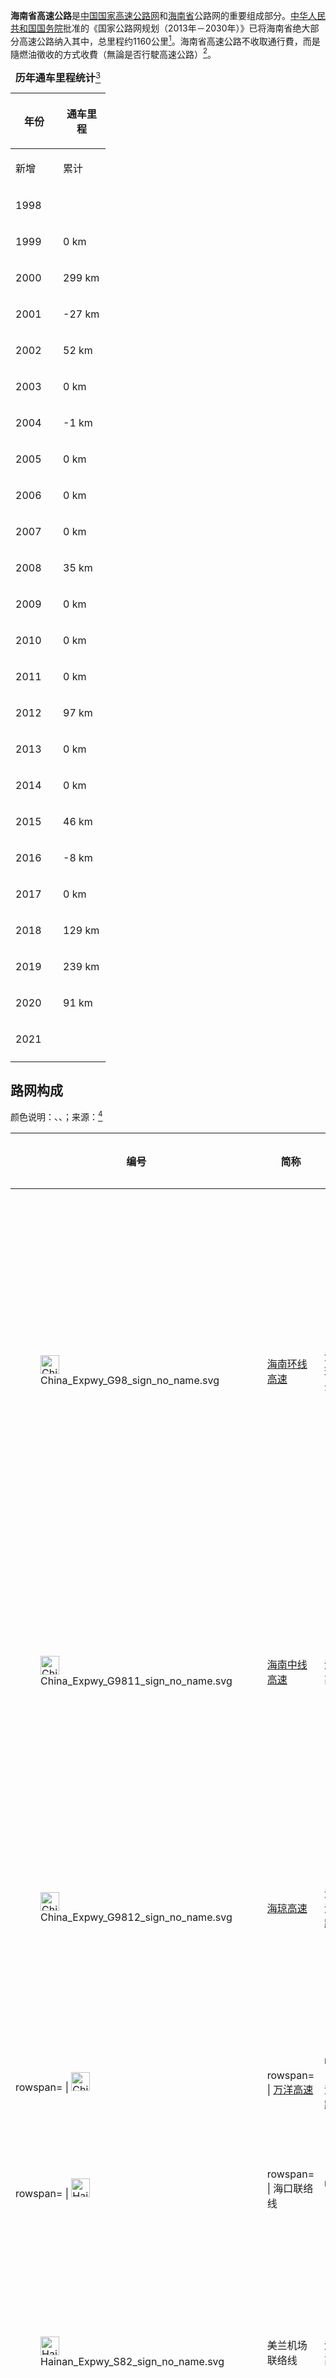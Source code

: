 '''海南省高速公路'''是[[中国国家高速公路网|中国国家高速公路网]]和[[海南省|海南省]]公路网的重要组成部分。[[中华人民共和国国务院|中华人民共和国国务院]]批准的《国家公路网规划（2013年－2030年）》已将海南省绝大部分高速公路纳入其中，总里程约1160公里<ref>{{cite web|url=http://www.hinews.cn/news/system/2013/06/26/015801882.shtml|title=海南高速公路列入国家高速公路网规划|author=李晓梅|date=2013年6月26日|publisher=南海网|access-date=2015年4月22日|archive-date=2019年8月16日|archive-url=https://web.archive.org/web/20190816180011/http://www.hinews.cn/news/system/2013/06/26/015801882.shtml|dead-url=no}}</ref>。海南省高速公路不收取通行費，而是隨燃油徵收的方式收費（無論是否行駛高速公路）<ref>{{Cite web |url=http://news.mydrivers.com/1/448/448963.htm |title=高速公路ETC实现全国联网！海南西藏例外 |access-date=2015-11-25 |archive-date=2019-06-09 |archive-url=https://web.archive.org/web/20190609212925/http://news.mydrivers.com/1/448/448963.htm |dead-url=no }}</ref>。
{| class="wikitable" style="text-align: right;"
|+'''历年通车里程统计'''<ref>{{cite web |title=中国统计年鉴 |url=http://www.stats.gov.cn/tjsj/ndsj/ |publisher=国家统计局 |accessdate=2022-03-07}}</ref>
! width="40" rowspan="2" | 年份
! colspan="4" | 通车里程
|-
! width="60" | 新增
! width="60" | 累计
! width="60" | 全国排名
! width="60" | 增长率
|-
| 1998 ||   || 302 km || 12 || 
|-
| 1999 || 0 km || 302 km || 16 || 0.00%
|-
| 2000 || 299 km || 601 km || 9 || 99.01%
|-
| 2001 || -27 km || 574 km || 14 || -4.49%
|-
| 2002 || 52 km || 626 km || 16 || 9.06%
|-
| 2003 || 0 km || 626 km || 18 || 0.00%
|-
| 2004 || -1 km || 625 km || 21 || -0.16%
|-
| 2005 || 0 km || 625 km || 23 || 0.00%
|-
| 2006 || 0 km || 625 km || 25 || 0.00%
|-
| 2007 || 0 km || 625 km || 27 || 0.00%
|-
| 2008 || 35 km || 660 km || 27 || 5.60%
|-
| 2009 || 0 km || 660 km || 29 || 0.00%
|-
| 2010 || 0 km || 660 km || 29 || 0.00%
|-
| 2011 || 0 km || 660 km || 30 || 0.00%
|-
| 2012 || 97 km || 757 km || 30 || 14.70%
|-
| 2013 || 0 km || 757 km || 30 || 0.00%
|-
| 2014 || 0 km || 757 km || 30 || 0.00%
|-
| 2015 || 46 km || 803 km || 30 || 6.08%
|-
| 2016 || -8 km || 795 km || 30 || -1.00%
|-
| 2017 || 0 km || 795 km || 30 || 0.00%
|-
| 2018 || 129 km || 924 km || 29 || 16.23%
|-
| 2019 || 239 km || 1163 km || 29 || 25.87%
|-
| 2020 || 91 km || 1254 km || 28 || 7.82%
|-
| 2021 ||  ||  || || %
|-
|}

==路网构成==
颜色说明：{{colorbox|#CCFFCC|<small>已通车</small>}}、{{colorbox|#FFFF99|<small>建设中</small>}}、{{colorbox|#FFCCCC|<small>规划中</small>}}；来源：<ref>{{cite web|url=http://www.higlj.com/images/map02.jpg|title=海南省干线公路图|date=2013年5月|publisher=海南省公路管理局|deadurl=yes|archiveurl=https://web.archive.org/web/20150215080358/http://www.higlj.com/images/map02.jpg|archivedate=2015-02-15}}</ref>

{| class="wikitable" style="font-size:"
|-
! 编号
! 简称
! 全称
! 走向
! 组成路段
! 起终点
! 里程
! 状态
! 备注
|-
! rowspan=4 | [[File:China_Expwy_G98_sign_no_name.svg|x30px]]
! rowspan=4 | [[海南环线高速|海南环线高速]]
! rowspan=4 | 海南地区环线高速公路
| rowspan=4 align="center" | 地区环线
| style="background-color: #CCFFCC" | [[海口绕城高速公路|海口绕城高速]]（西段）
| 白蓮立交－龍橋立交
| align=right | 24.814 km
| 通车
| 
|-
| style="background-color: #CCFFCC" | [[海南西线高速公路|海南西线高速]]
| 三亞－海口
| align=right | 321.691 km
| 通车
| 
|-
| style="background-color: #CCFFCC" | [[三亚绕城高速公路|三亚绕城高速]]
| 迎賓立交－海角立交
| align=right | 30.459 km
| 通车
| 
|-
| style="background-color: #CCFFCC" | [[海南东线高速公路|海南东线高速]]（南段）
| 海口－三亞
| align=right | 235.839 km
| 通车
| 
|-
! rowspan=3 | [[File:China_Expwy_G9811_sign_no_name.svg|x30px]]
! rowspan=3 | [[海南中线高速|海南中线高速]]
! rowspan=3 | 海南中线高速公路
| rowspan=3 align="center" | 联络线
| style="background-color: #CCFFCC" | [[海屯高速公路|海屯高速]]
| [[海口|海口]]－[[屯昌|屯昌]]
| align=right | 72.030 km
| 通车
| 
|- 
| style="background-color: #CCFFCC" | [[屯琼高速公路|屯琼高速]]
| [[屯昌|屯昌]]－[[琼中|琼中]]
| align=right | 46.850 km
| 通车
| 
|- 
| style="background-color: #CCFFCC" | [[琼乐高速公路|琼乐高速]]
| [[琼中|琼中]]－[[五指山市|五指山]]－[[乐东|乐东]]
| align=right | 127.329 km
| 通车
| 
|-
! rowspan=3 | [[File:China_Expwy_G9812_sign_no_name.svg|x30px]]
! rowspan=3 | [[海琼高速公路|海琼高速]]
! rowspan=3 | 海口－琼海高速公路
| rowspan=3 align="center" | 联络线
| style="background-color: #CCFFCC" | [[海琼高速公路#海文段|海文高速]]
| [[海口|海口]]－[[文昌市|文昌]]
| align=right | 51.660 km
| 通车
| 
|-
| style="background-color: #CCFFCC" | [[海琼高速公路#文琼段|文琼高速]]
| [[文昌市|文昌]]－[[琼海|琼海]]
| align=right | 66.170 km
| 通车
| 
|-
| style="background-color: #FFCCCC"| [[海琼高速公路#二期延长线|文琼高速延长线]]
| 万泉互通－钢铁枢纽
| align=right | 24.000 km
| 规划<ref>{{cite web |url=http://hnrb.hinews.cn/html/2020-05/21/content_7_6.htm |title=文琼高速延长线获批建设 |language=zh-hans |publisher=海南日报 |date=2020-05-21}}</ref>
| 
|-
! rowspan= | [[File:China_Expwy_G9813_sign_no_name.svg|x30px]]
! rowspan= | [[万洋高速公路|万洋高速]]
! rowspan= | 万宁－洋浦高速公路
| align="center" | 联络线
| style="background-color: #CCFFCC" | 万洋高速
| [[万宁市|万宁]]－[[琼中|琼中]]－[[儋州|儋州]]－[[洋浦|洋浦]]
| align=right | 164.930 km
| 通车
| 
|-
! rowspan= | [[File:Hainan_Expwy_S81_sign_no_name.svg|x30px]]
! rowspan= | 海口联络线
! rowspan= | 
| align="center" | 联络线
| style="background-color: #CCFFCC" | [[海南东线高速|海南东线高速]]（北段）
| 府城立交－龍橋立交
| align=right | 5.600 km
| 通车
| 
|-
! rowspan=2 | [[File:Hainan_Expwy_S82_sign_no_name.svg|x30px]]
! rowspan=2 | 美兰机场联络线
! rowspan=2 | 海口绕城高速公路
| rowspan=2 align="center" | 联络线
| style="background-color: #CCFFCC" | [[海口绕城高速公路|海口绕城高速]]（东段）
| 龙桥立交－[[美兰机场|美兰机场]]互通
| align=right | 9.586 km
| 通车
| 
|-

| style="background-color: #CCFFCC" | [[海口绕城高速公路|海口绕城高速]]（二期）
| 美兰机场互通－演丰互通
| align=right | 15.070 km
| 通车
| [[海口绕城高速公路|海口绕城高速]]二期延伸工程
|-
! rowspan= | S10
! rowspan= | [[山海高速公路|山海高速]]
! rowspan= | 五指山－保亭－海棠湾高速公路
| align="center" | 
| style="background-color: #CCFFCC" | 山海高速
| [[五指山市|五指山]]－[[保亭黎族苗族自治县|保亭]]－[[三亚市|三亚]]（[[海棠湾|海棠湾]]）
| align=right | 75.792 km
| 通车<ref name="xxtgs">{{cite web|url=http://www.hinews.cn/news/system/2017/12/15/031360744.shtml|title=海南岛将迈入“县县通高速”时代 15日两条高速公路项目开工|author=|date=2017年12月15日|publisher=南海网|access-date=2017年12月20日|archive-date=2019年1月13日|archive-url=https://web.archive.org/web/20190113182337/http://www.hinews.cn/news/system/2017/12/15/031360744.shtml|dead-url=no}}</ref>
| 順接[[海南中线高速公路|G9811]]
|-
! rowspan=2 | S11
! rowspan=2 | [[海白高速公路|海白高速]]
! rowspan=2 | 海口－儋州－白沙高速公路
| rowspan=2 align="center" | 
| style="background-color: #FFCCCC" | [[海儋高速|海儋高速]]
| [[海口市|海口]]－[[澄迈县|澄迈]]－[[儋州市|儋州]]
| align=right | 78.266 km
| 规划
| <ref>{{cite web |title=海口至儋州高速公路项目可行性研究报告编制项目招标公告 |url=http://zw.hainan.gov.cn/ggzy/ggzy/jgzbgg/146421.jhtml |publisher=海南省公共资源交易服务中心 |accessdate=2022-03-09 |date=2022-02-25}}</ref>
|-
| style="background-color: #CCFFCC" | [[儋白高速公路|儋白高速]]
| [[儋州市|儋州]]－[[白沙黎族自治县|白沙]]
| align=right | 35.000 km
| 通车<ref name="xxtgs" />
| 
|-
! rowspan= | [[File:Kokudou_360(China).svg|x30px]]
! rowspan= | [[文临高速公路|文临高速]]
! rowspan= | 文昌－临高高速公路
| align="center" | 
| style="background-color: #FFFF99" | [[文临高速|文临高速]]
| [[文昌市|文昌]]－[[临高|临高]]
| align=right | 121.880 km
| 在建
|
|-
! rowspan= | 
! rowspan= | [[洋浦疏港高速公路|洋浦疏港高速]]
! rowspan= | 洋浦疏港高速公路
| align="center" | 联络线
| style="background-color: #FFCCCC" | 洋浦疏港高速
| 新盈互通－[[洋浦|洋浦]]
| align=right | 36.000 km
| 规划
|
|}

==参考文献==
{{reflist}}

==相关条目==
*[[中国公路命名与编号|中国公路命名与编号]]
*[[中华人民共和国高速公路|中华人民共和国高速公路]]
*[[中国国家高速公路网|中国国家高速公路网]]

{{中華人民共和國省級行政區高速公路}}
{{海南省高速公路}}
[[Category:海南省高速公路|]]